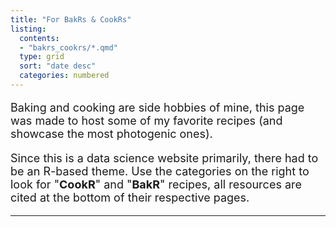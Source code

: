```yaml
---
title: "For BakRs & CookRs"
listing:
  contents:
  - "bakrs_cookrs/*.qmd"
  type: grid
  sort: "date desc"
  categories: numbered
---
```


::: topbr
```{=html}
<p style = "font-size: 18px">Baking and cooking are side hobbies of mine, this page was made to host some of my favorite recipes (and showcase the most photogenic ones).</p>
```
```{=html}
<p style = "font-size: 18px">Since this is a data science website primarily, there had to be an R-based theme. Use the categories on the right to look for "<b>CookR</b>" and "<b>BakR</b>" recipes, all resources are cited at the bottom of their respective pages.</p>
```
:::

------------------------------------------------------------------------
